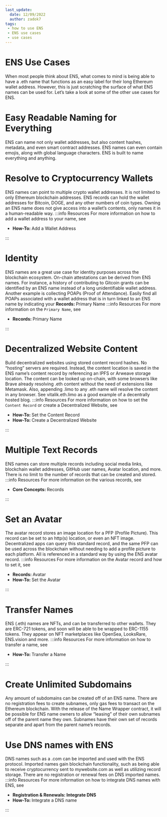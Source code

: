 ```yaml
---
last_update:
  date: 12/09/2022
  author: zadok7
tags:
 - how to use ENS
 - ENS use cases
 - use cases
---
```



# ENS Use Cases
When most people think about ENS, what comes to mind is being able to have a .eth name that functions as an easy label for their long Ethereum wallet address. However, this is just scratching the surface of what ENS names can be used for. Let’s take a look at some of the other use cases for ENS.

# Easy Readable Naming for Everything
ENS can name not only wallet addresses, but also content hashes, metadata, and even smart contract addresses. ENS names can even contain emojis, along with global language characters. ENS is built to name everything and anything.

# Resolve to Cryptocurrency Wallets
ENS names can point to multiple crypto wallet addresses. It is not limited to only Ethereum blockchain addresses. ENS records can hold the wallet addresses for Bitcoin, DOGE, and any other numbers of coin types. Owning an ENS name does not give access into a wallet’s contents, only names it in a human-readable way.
:::info Resources
For more information on how to add a wallet address to your name, see
 - <Link to="/docs/howto/add-wallet-address"><b>How-To: </b>Add a Wallet Address</Link>
:::

# Identity
ENS names are a great use case for identity purposes across the blockchain ecosystem. On-chain attestations can be derived from ENS names. For instance, a history of contributing to Gitcoin grants can be identified by an ENS name instead of a long unidentifiable wallet address. Another example is collecting POAPs (Proof of Attendance). Easily find all POAPs associated with a wallet address that is in turn linked to an ENS name by indicating your <Link to="/docs/core/records/primary-name"><b>Records: </b>Primary Name</Link>
:::info Resources
For more information on the `Primary Name`, see
 - <Link to="/docs/core/records/primary-name"><b>Records: </b>Primary Name</Link>
:::

# Decentralized Website Content
Build decentralized websites using stored content record hashes. No “hosting” servers are required. Instead, the content location is saved in the ENS name’s content record by referencing an IPFS or Arweave storage location. The content can be looked up on-chain, with some browsers like Brave already resolving .eth content without the need of extensions like Metamask. Also, appending .limo to any .eth name will resolve the content in any browser. See vitalik.eth.limo as a good example of a decentrally hosted blog.
:::info Resources
For more information on how to set the `Content Record` or create a Decentralized Website, see
 - <Link to="/docs/howto/set-content-record"><b>How-To: </b>Set the Content Record</Link>
 - <Link to="/docs/howto/decentralized-website"><b>How-To: </b>Create a Decentralized Website</Link>
:::

# Multiple Text Records
ENS names can store multiple records including social media links, blockchain wallet addresses, GitHub user names, Avatar location, and more. There is no limit to the number of records that can be created and stored.
:::info Resources
For more information on the various records, see
 - <Link to="/docs/core/records"><b>Core Concepts: </b>Records</Link>
:::

# Set an Avatar
The avatar record stores an image location for a PFP (Profile Picture). This record can be set to an http(s) location, or even an NFT image. Decentralized apps can query this standard record, and the same PFP can be used across the blockchain without needing to add a profile picture to each platform. All is referenced in a standard way by using the ENS avatar record.
:::info Resources
For more information on the Avatar record and how to set it, see
 - <Link to="/docs/core/records/avatar"><b>Records: </b>Avatar</Link>
 - <Link to="/docs/howto/set-avatar"><b>How-To: </b>Set the Avatar</Link>
:::

# Transfer Names
ENS (.eth) names are NFTs, and can be transferred to other wallets. They are ERC-721 tokens, and soon will be able to be wrapped to ERC-1155 tokens. They appear on NFT marketplaces like OpenSea, LooksRare, ENS.vision and more.
:::info Resources
For more information on how to transfer a name, see
 - <Link to="/docs/howto/transfer-name"><b>How-To: </b>Transfer a Name</Link>
:::

# Create Unlimited Subdomains
Any amount of subdomains can be created off of an ENS name. There are no registration fees to create subnames, only gas fees to transact on the Ethereum blockchain. With the release of the Name Wrapper contract, it will be possible for ENS name owners to allow “leasing” of their own subnames off of the parent name they own. Subnames have their own set of records separate and apart from the parent name’s records.

# Use DNS names with ENS
DNS names such as a .com can be imported and used with the ENS protocol. Imported names gain blockchain functionality, such as being able to receive cryptocurrency sent to mywebsite.com as well as utilizing record storage. There are no registration or renewal fees on DNS imported names.
:::info Resources
For more information on how to integrate DNS names with ENS, see
 - <Link to="/docs/core/registration/dns"><b>Registration & Renewals: Integrate DNS</b></Link>
 - <Link to="/docs/howto/link-dns-name"><b>How-To: </b>Integrate a DNS name</Link>
:::
